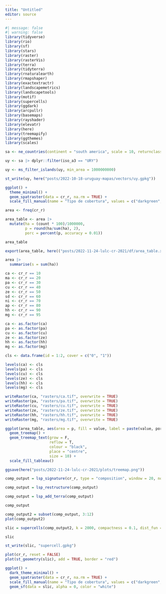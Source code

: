 ```yaml
---
title: "Untitled"
editor: source
---
```


```r
#| message: false
#| warning: false
library(tidyverse)
library(rio)
library(sf)
library(stars)
library(raster)
library(rasterVis)
library(terra)
library(tidyterra)
library(rnaturalearth)
library(rmapshaper)
library(exactextractr)
library(landscapemetrics)
library(landscapetools)
library(motif)
library(supercells)
library(ggdark)
library(arcpullr)
library(basemaps)
library(rayshader)
library(elevatr)
library(here)
library(treemapify)
library(ggthemes)
library(scales)
```

```r
sa <- ne_countries(continent = "south america", scale = 10, returnclass = "sf")
```

```r
uy <- sa |> dplyr::filter(iso_a3 == "URY")
```

```r
uy <- ms_filter_islands(uy, min_area = 1000000000)
```


```r
st_write(uy, here("posts/2022-10-18-uruguay-mapas/vectors/uy.gpkg"))
```





```r
ggplot() +
  theme_minimal() +
  geom_spatraster(data = cr_r, na.rm = TRUE) +
  scale_fill_manual(name = "Tipo de cobertura", values = c("darkgreen", "orange", "yellow", "magenta", "red", "grey", "blue", "#0096A0",  "#00CF75"), na.value = "transparent", na.translate = FALSE)
```

```r
area <- freq(cr_r)
```

```r
area_table <- area |>
  mutate(ha = (count * 100)/1000000,
         p = round(ha/sum(ha), 2),
         porc = percent(p, accuracy = 0.01))
```

```r
area_table
```

```r
export(area_table, here(("posts/2022-11-24-lulc-cr-2021/df/area_table.xlsx")))
```


```r
area |>
  summarise(s = sum(ha))
```

```r
ca <- cr_r == 10
ma <- cr_r == 20
pa <- cr_r == 30
cu <- cr_r == 40
ze <- cr_r == 50
sd <- cr_r == 60
ni <- cr_r == 70
ap <- cr_r == 80
hh <- cr_r == 90
mg <- cr_r == 95
```

```r
ca <- as.factor(ca)
pa <- as.factor(pa)
cu <- as.factor(cu)
ze <- as.factor(ze)
hh <- as.factor(hh)
mg <- as.factor(mg)
```

```r
cls <- data.frame(id = 1:2, cover = c("0", "1"))
```


```r
levels(ca) <- cls
levels(pa) <- cls
levels(cu) <- cls
levels(ze) <- cls
levels(hh) <- cls
levels(mg) <- cls
```

```r
writeRaster(ca, "rasters/ca.tif", overwrite = TRUE)
writeRaster(pa, "rasters/pa.tif", overwrite = TRUE)
writeRaster(cu, "rasters/cu.tif", overwrite = TRUE)
writeRaster(ze, "rasters/ze.tif", overwrite = TRUE)
writeRaster(hh, "rasters/hh.tif", overwrite = TRUE)
writeRaster(mg, "rasters/mg.tif", overwrite = TRUE)
```

```r
ggplot(area_table, aes(area = p, fill = value, label = paste(value, porc,sep = "\n"))) +
  geom_treemap() +
  geom_treemap_text(grow = F,
                    reflow = T,
                    colour = "black", 
                    place = "centre",
                    size = 10) +
  scale_fill_tableau()
```

```r
ggsave(here("posts/2022-11-24-lulc-cr-2021/plots/treemap.png"))
```


```r
comp_output = lsp_signature(cr_r, type = "composition", window = 20, normalization = "pdf", ordered = FALSE)
```

```r
comp_output = lsp_restructure(comp_output)
```

```r
comp_output = lsp_add_terra(comp_output)
```

```r
comp_output
```

```r
comp_output2 = subset(comp_output, 3:12)
plot(comp_output2)
```

```r
slic = supercells(comp_output2, k = 2000, compactness = 0.1, dist_fun = "jsd")
```

```r
slic
```

```r
st_write(slic, "supercell.gpkg")
```

```r
plot(cr_r, reset = FALSE)
plot(st_geometry(slic), add = TRUE, border = "red")
```

```r
ggplot() +
  dark_theme_minimal() +
  geom_spatraster(data = cr_r, na.rm = TRUE) +
  scale_fill_manual(name = "Tipo de cobertura", values = c("darkgreen", "orange", "yellow", "magenta", "red", "grey", "blue", "#0096A0",  "#00CF75"), na.value = "transparent", na.translate = FALSE) +
  geom_sf(data = slic, alpha = 0, color = "white")
```
